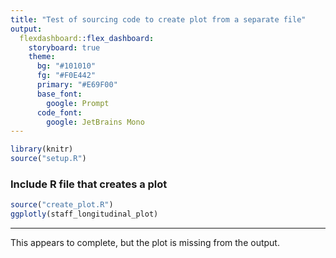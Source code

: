 ---
title: "Test of sourcing code to create plot from a separate file"
output: 
  flexdashboard::flex_dashboard:
    storyboard: true
    theme:
      bg: "#101010"
      fg: "#F0E442" 
      primary: "#E69F00"
      base_font:
        google: Prompt
      code_font:
        google: JetBrains Mono
---

```{r setup, include=FALSE} 
library(knitr)
source("setup.R") 
```


### Include R file that creates a plot
```{r HE_staff_longitudinal, include=FALSE} 
source("create_plot.R")
ggplotly(staff_longitudinal_plot)
```


*** 

This appears to complete, but the plot is missing from the output.